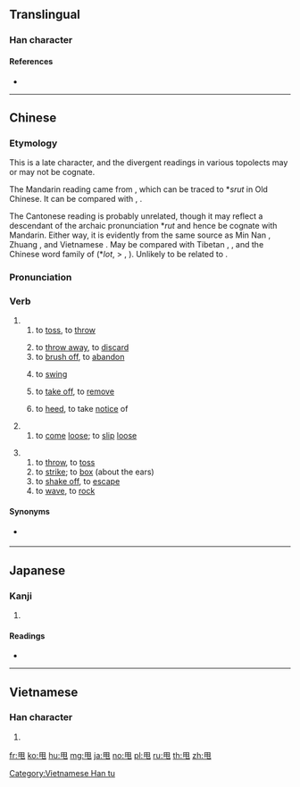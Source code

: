 {{character info/new}}
==Translingual==

===Han character===
{{Han char|rn=101|rad=用|as=00|sn=5|four=77212|canj=BQU}}

====References====
* {{Han ref|kx=0755.251|dkj=21704|dj=1166.020|hdz=10099.020|uh=7529|ud=29993|bh=A5CF|bd=42447}}

----

==Chinese==
{{zh-forms}}

===Etymology===
This is a late character, and the divergent readings in various topolects may or may not be cognate.

The Mandarin reading came from {{zh-l|摔|shuāi|to fling, to throw, to fall down}}, which can be traced to *''srut'' in Old Chinese. It can be compared with {{etyl|bo|-}} {{m|bo|རུད||slip, that which has slipped down, falling mass, landslides}}, {{m|bo|རུད་རུད་པོ||loosened, disintegrated, rough}}.

The Cantonese reading is probably unrelated, though it may reflect a descendant of the archaic pronunciation *''rut'' and hence be cognate with Mandarin. Either way, it is evidently from the same source as Min Nan {{zh-l|甪|tr=lut|to come off, to slip loose}}, Zhuang {{m|za|lot||to come loose and drop off (due to loose tying)}}, and Vietnamese {{m|vi|lột||to peel, to strip off}}. May be compared with Tibetan {{m|bo|ལོད་པོ||relaxed, careless}}, {{m|bo|ལྷོད་པོ||relaxed, loose, lax}}, and the Chinese word family of {{zh-l|*兌}} (*''lot'', > {{zh-l|*脫|to come off}}, {{zh-l|*蛻|exuviae}}). Unlikely to be related to {{zh-l|落|to fall, to drop off}}.

===Pronunciation===
{{zh-pron
|m=shuǎi
|c=lat1
|w=2hue
|ma=
|cat=v
}}

===Verb===
{{zh-verb}}

# {{lb|zh|Mandarin}}
## to [[toss]], to [[throw]]
##: {{zh-x|把 石子 甩 出去|'''throw''' the stone away}}
## to [[throw away]], to [[discard]]
## to [[brush off]], to [[abandon]]
##: {{zh-x|他 被 女友 甩 了。|He was '''dumped''' by his girlfriend.}}
## to [[swing]]
## {{lb|zh|dialectal}} to [[take off]], to [[remove]]
## {{lb|zh|dialectal}} to [[heed]], to take [[notice]] of
# {{lb|zh|Cantonese}}
## to [[come]] [[loose]]; to [[slip]] [[loose]]
##: {{zh-x|佢 條 鞋帶 甩 咗。|His shoelace came untied.|C}}
# {{lb|zh|Wu}}
## to [[throw]], to [[toss]]
## to [[strike]]; to [[box]] (about the ears)
## to [[shake off]], to [[escape]]
## to [[wave]], to [[rock]]

====Synonyms====
* {{qualifier|Min}} {{zh-l|𫝺|hiù|to toss}}
----

==Japanese==

===Kanji===
{{ja-kanji|grade=|rs=用00}}

# {{defn|lang=ja|sort=用00}}

====Readings====
* {{ja-readings|on=[[しゅつ]] (shutsu)|kun=|nanori=}}

----

==Vietnamese==

===Han character===
{{vi-readings|rs=用00|hanviet=[[soải]], [[suý]]}}

# {{defn|lang=vi|sort=用00}}

[[Category:Vietnamese Han tu]]

[[fr:甩]]
[[ko:甩]]
[[hu:甩]]
[[mg:甩]]
[[ja:甩]]
[[no:甩]]
[[pl:甩]]
[[ru:甩]]
[[th:甩]]
[[zh:甩]]